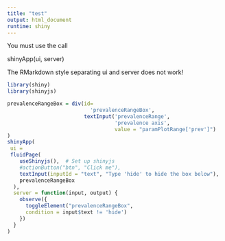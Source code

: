 ```yaml
---
title: "test"
output: html_document
runtime: shiny
---
```

You must use the call

shinyApp(ui, server)

The RMarkdown style separating ui and server does not work!

```r
library(shiny)
library(shinyjs)

prevalenceRangeBox = div(id=
                           'prevalenceRangeBox',
                         textInput('prevalenceRange',
                                   'prevalence axis',
                                   value = "paramPlotRange['prev']")
)
shinyApp(
 ui = 
 fluidPage(
    useShinyjs(),  # Set up shinyjs
    #actionButton("btn", "Click me"),
    textInput(inputId = "text", "Type 'hide' to hide the box below"),
    prevalenceRangeBox
  ),
  server = function(input, output) {
    observe({
      toggleElement("prevalenceRangeBox",
      condition = input$text != 'hide')
    })
  }
)
```
